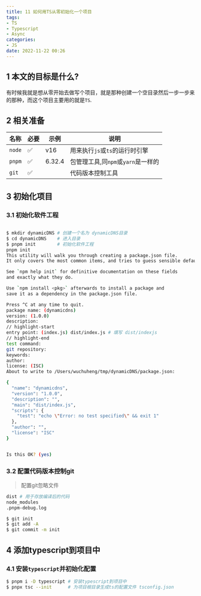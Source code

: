 ```yaml
---
title: 11 如何用TS从零初始化一个项目
tags:
- TS
- Typescript
- Async
categories:
- JS
date: 2022-11-22 00:26
---
```


## 1 本文的目标是什么?

有时候我就是想从零开始去做写个项目，就是那种创建一个空目录然后一步一步来的那种，而这个项目主要用的就是`TS`. 

## 2 相关准备

| 名称     | 必要 | 示例           | 说明                      |
|--------| --- |--------------|-------------------------|
| `node` | ✅ | v16          | 用来执行`js`或`ts`的运行时引擎     |
| `pnpm` | ✅ |6.32.4 | 包管理工具,同`npm`或`yarn`是一样的 |
| `git`  | ✅ | | 代码版本控制工具                |


## 3 初始化项目

### 3.1 初始化软件工程

``` bash  title="初始化项目"

$ mkdir dynamicDNS # 创建一个名为 dynamicDNS目录
$ cd dynamicDNS    # 进入目录
$ pnpm init        # 初始化软件工程
pnpm init
This utility will walk you through creating a package.json file.
It only covers the most common items, and tries to guess sensible defaults.

See `npm help init` for definitive documentation on these fields
and exactly what they do.

Use `npm install <pkg>` afterwards to install a package and
save it as a dependency in the package.json file.

Press ^C at any time to quit.
package name: (dynamicdns)
version: (1.0.0)
description:
// highlight-start
entry point: (index.js) dist/index.js # 填写 dist/indexjs
// highlight-end
test command:
git repository:
keywords:
author:
license: (ISC)
About to write to /Users/wuchuheng/tmp/dynamicDNS/package.json:

{
  "name": "dynamicdns",
  "version": "1.0.0",
  "description": "",
  "main": "dist/index.js",
  "scripts": {
    "test": "echo \"Error: no test specified\" && exit 1"
  },
  "author": "",
  "license": "ISC"
}


Is this OK? (yes)
```

### 3.2 配置代码版本控制git


> 配置git忽略文件
``` bash title=".gitignore"
dist # 用于存放编译后的代码
node_modules
.pnpm-debug.log

```

``` bash title="初始化git"
$ git init
$ git add -A 
$ git commit -m init
```

## 4 添加typescript到项目中

### 4.1 安装`typescript`并初始化配置

```bash title="安装typescript并初始化配置"
$ pnpm i -D typescript # 安装typescript到项目中
$ pnpx tsc --init      # 为项目根目录生成ts的配置文件 tsconfig.json
```

